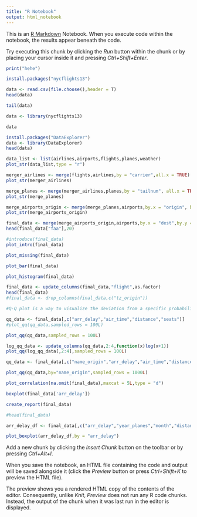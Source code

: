 ```yaml
---
title: "R Notebook"
output: html_notebook
---
```


This is an [R Markdown](http://rmarkdown.rstudio.com) Notebook. When you execute code within the notebook, the results appear beneath the code. 

Try executing this chunk by clicking the *Run* button within the chunk or by placing your cursor inside it and pressing *Ctrl+Shift+Enter*. 


```r
print("hehe")
```
```r
install.packages("nycflights13")
```
```r
data <- read.csv(file.choose(),header = T)
head(data)
```


```r
tail(data)
```
```r
data <- library(nycflights13)
```
```r
data
```
```r
install.packages("DataExplorer")
data <- library(DataExplorer)
head(data)
```
```r
data_list <- list(airlines,airports,flights,planes,weather)
plot_str(data_list,type = "r")
```
```r
merger_airlines <- merge(flights,airlines,by = "carrier",all.x = TRUE)
plot_str(merger_airlines)
```
```r
merge_planes <- merge(merger_airlines,planes,by = "tailnum", all.x = TRUE)
plot_str(merge_planes)
```
```r
merge_airports_origin <- merge(merge_planes,airports,by.x = "origin", by.y = "faa", all.x = TRUE, suffixes = c("_carrier","_origin"))
plot_str(merge_airports_origin)
```
```r
final_data <- merge(merge_airports_origin,airports,by.x = "dest",by.y = "faa", all.x = TRUE, suffixes = c("_origin","_dest"))
head(final_data["faa"],20)
```
```r
#introduce(final_data)
plot_intro(final_data)
```
```r
plot_missing(final_data)
```
```r
plot_bar(final_data)
```



```r
plot_histogram(final_data)
```
```r
final_data <- update_columns(final_data,"flight",as.factor)
head(final_data)
#final_data <- drop_columns(final_data,c("tz_origin"))
```
```r
#Q-Q plot is a way to visualize the deviation from a specific probability distribution.

qq_data <- final_data[,c("arr_delay","air_time","distance","seats")]
#plot_qq(qq_data,sampled_rows = 100L)
```

```r
plot_qq(qq_data,sampled_rows = 100L)
```
```r
log_qq_data <- update_columns(qq_data,2:4,function(x)log(x+1))
plot_qq(log_qq_data[,2:4],sampled_rows = 100L)
```
```r
qq_data <- final_data[,c("name_origin","arr_delay","air_time","distance","seats")]
```
```r
plot_qq(qq_data,by="name_origin",sampled_rows = 1000L)
```
```r
plot_correlation(na.omit(final_data),maxcat = 5L,type = "d")
```
```r
boxplot(final_data['arr_delay'])
```
```r
create_report(final_data)
```


```r
#head(final_data)

arr_delay_df <- final_data[,c("arr_delay","year_planes","month","distance","seats")]
```
```r
plot_boxplot(arr_delay_df,by = "arr_delay")
```


Add a new chunk by clicking the *Insert Chunk* button on the toolbar or by pressing *Ctrl+Alt+I*.

When you save the notebook, an HTML file containing the code and output will be saved alongside it (click the *Preview* button or press *Ctrl+Shift+K* to preview the HTML file).

The preview shows you a rendered HTML copy of the contents of the editor. Consequently, unlike *Knit*, *Preview* does not run any R code chunks. Instead, the output of the chunk when it was last run in the editor is displayed.
